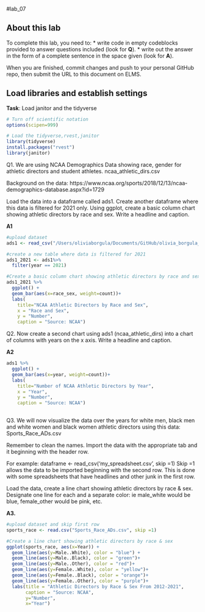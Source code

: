 #lab_07 

## About this lab

To complete this lab, you need to:
* write code in empty codeblocks provided to answer questions included (look for **Q**).
* write out the answer in the form of a complete sentence in the space given (look for **A**).

When you are finished, commit changes and push to your personal GitHub repo, then submit the URL to this document on ELMS.

## Load libraries and establish settings
**Task**: Load janitor and the tidyverse
```r
# Turn off scientific notation
options(scipen=999)

# Load the tidyverse,rvest,janitor
library(tidyverse)
install.packages("rvest")
library(janitor)

```


Q1. We are using NCAA Demographics Data showing race, gender for athletic directors and student athletes. ncaa_athletic_dirs.csv

Background on the data:
https://www.ncaa.org/sports/2018/12/13/ncaa-demographics-database.aspx?id=1729

Load the data into a dataframe called ads1. 
Create another dataframe where this data is filtered for 2021 only.
Using ggplot, create a basic column chart showing athletic directors by race and sex. 
Write a headline and caption.

**A1**

```r
#upload dataset
ads1 <- read_csv("/Users/oliviaborgula/Documents/GitHub/olivia_borgula_jour472/lab_06/ncaa_athletic_dirs.csv")

#create a new table where data is filtered for 2021
ads1_2021 <- ads1%>%
  filter(year == 2021)

#Create a basic column chart showing athletic directors by race and sex
ads1_2021 %>%
  ggplot() +
  geom_bar(aes(x=race_sex, weight=count))+  
  labs(
    title="NCAA Athletic Directors by Race and Sex",
    x = "Race and Sex",
    y = "Number",
    caption = "Source: NCAA")

```

Q2. Now create a second chart using ads1 (ncaa_athletic_dirs) into a chart of columns with years on the x axis.
Write a headline and caption.

**A2**

```r
ads1 %>%
  ggplot() +
  geom_bar(aes(x=year, weight=count))+  
  labs(
    title="Number of NCAA Athletic Directors by Year",
    x = "Year",
    y = "Number",
    caption = "Source: NCAA")
  
```

Q3. We will now visualize the data over the years for white men, black men and white women and black women athletic directors using this data: Sports_Race_ADs.csv

Remember to clean the names. Import the data with the appropriate tab and it beginning with the header row.

For example:
dataframe <- read_csv('my_spreadsheet.csv', skip =1)
Skip =1 allows the data to be imported beginning with the second row. This is done with some spreadsheets that have headlines and other junk in the first row.


Load the data, create a line chart showing athletic directors by race & sex. 
Designate one line for each and a separate color: ie male_white would be blue, female_other would be pink, etc. 

**A3.**

```r
#upload dataset and skip first row 
sports_race <- read.csv("Sports_Race_ADs.csv", skip =1)

#Create a line chart showing athletic directors by race & sex 
ggplot(sports_race, aes(x=Year)) +
  geom_line(aes(y=Male..White), color = "blue") +
  geom_line(aes(y=Male..Black), color = "green")+
  geom_line(aes(y=Male..Other), color = "red")+
  geom_line(aes(y=Female..White), color = "yellow")+
  geom_line(aes(y=Female..Black), color = "orange")+
  geom_line(aes(y=Female..Other), color = "purple")+
  labs(title = "Athletic Directors by Race & Sex From 2012-2021", 
       caption = "Source: NCAA",
       y="Number",
       x="Year")
```
